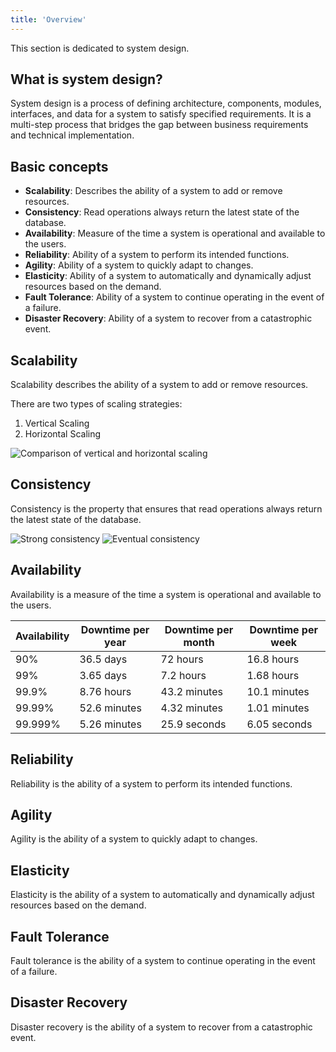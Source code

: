 ```yaml
---
title: 'Overview'
---
```


This section is dedicated to system design.

## What is system design?

System design is a process of defining architecture, components, modules, interfaces, and data for a system to satisfy specified requirements. It is a multi-step process that bridges the gap between business requirements and technical implementation.

## Basic concepts

- **Scalability**: Describes the ability of a system to add or remove resources.
- **Consistency**: Read operations always return the latest state of the database.
- **Availability**: Measure of the time a system is operational and available to the users.
- **Reliability**: Ability of a system to perform its intended functions.
- **Agility**: Ability of a system to quickly adapt to changes.
- **Elasticity**: Ability of a system to automatically and dynamically adjust resources based on the demand.
- **Fault Tolerance**: Ability of a system to continue operating in the event of a failure.
- **Disaster Recovery**: Ability of a system to recover from a catastrophic event.


## Scalability

Scalability describes the ability of a system to add or remove resources.

There are two types of scaling strategies:

1. Vertical Scaling
2. Horizontal Scaling

![Comparison of vertical and horizontal scaling](../../../../assets/cloud/scaling_white.png)

## Consistency

Consistency is the property that ensures that read operations always return the latest state of the database.

![Strong consistency](../../../../assets/system-design/strong-consistency.webp)
![Eventual consistency](../../../../assets/system-design/eventual-consistency.webp)

## Availability

Availability is a measure of the time a system is operational and available to the users.

| Availability | Downtime per year | Downtime per month | Downtime per week |
| ------------ | ----------------- | ------------------ | ----------------- |
| 90%          | 36.5 days         | 72 hours           | 16.8 hours        |
| 99%          | 3.65 days         | 7.2 hours          | 1.68 hours        |
| 99.9%        | 8.76 hours        | 43.2 minutes       | 10.1 minutes      |
| 99.99%       | 52.6 minutes      | 4.32 minutes       | 1.01 minutes      |
| 99.999%      | 5.26 minutes      | 25.9 seconds       | 6.05 seconds      |

## Reliability

Reliability is the ability of a system to perform its intended functions.

## Agility

Agility is the ability of a system to quickly adapt to changes.

## Elasticity

Elasticity is the ability of a system to automatically and dynamically adjust resources based on the demand.

## Fault Tolerance

Fault tolerance is the ability of a system to continue operating in the event of a failure.

## Disaster Recovery

Disaster recovery is the ability of a system to recover from a catastrophic event.
